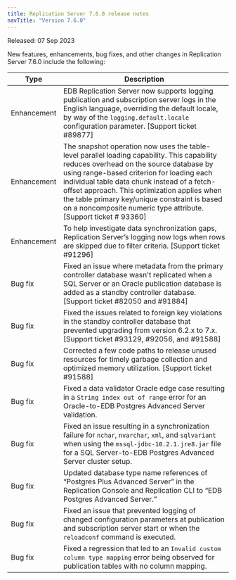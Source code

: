 ```yaml
---
title: Replication Server 7.6.0 release notes
navTitle: "Version 7.6.0"
---
```


Released: 07 Sep 2023

New features, enhancements, bug fixes, and other changes in Replication Server 7.6.0 include the following:

| Type    | Description |
| ------- |------------ |
| Enhancement | EDB Replication Server now supports logging publication and subscription server logs in the English language, overriding the default locale, by way of the `logging.default.locale` configuration parameter. [Support ticket #89877]                                                                                                                                                                                   |   
| Enhancement | The snapshot operation now uses the table-level parallel loading capability. This capability reduces overhead on the source database by using range-based criterion for loading each individual table data chunk instead of a fetch-offset approach. This optimization applies when the table primary key/unique constraint is based on a noncomposite numeric type attribute. [Support ticket # 93360] |   
| Enhancement | To help investigate data synchronization gaps, Replication Server’s logging now logs when rows are skipped due to filter criteria.  [Support ticket #91296]                                                                                                                                                                                                                                      |   
| Bug fix     | Fixed an issue where metadata from the primary controller database wasn't replicated when a SQL Server or an Oracle publication database is added as a standby controller database.  [Support ticket #82050 and #91884]                                                                                                                                                                                        |   
| Bug fix     | Fixed the issues related to foreign key violations in the standby controller database that prevented upgrading from version 6.2.x to 7.x. [Support ticket #93129, #92056, and #91588]                                                                                                                                                                                                                           |   
| Bug fix     | Corrected a few code paths to release unused resources for timely garbage collection and optimized memory utilization. [Support ticket #91588]                                                                                                                                                                                                                                                                  |   
| Bug fix     | Fixed a data validator Oracle edge case resulting in a `String index out of range` error for an Oracle-to-EDB Postgres Advanced Server validation.                                                                                                                                                                                                                                                                                          |   
| Bug fix     | Fixed an issue resulting in a synchronization failure for `nchar`, `nvarchar`, `xml`, and `sqlvariant` when using the `mssql-jdbc-10.2.1.jre8.jar` file for a SQL Server-to-EDB Postgres Advanced Server cluster setup.                                                                                                                                                                                                                             |   
| Bug fix     | Updated database type name references of “Postgres Plus Advanced Server” in the Replication Console and Replication CLI to “EDB Postgres Advanced Server.”                                                                                                                                                                                                                                                        |   
| Bug fix     | Fixed an issue that prevented logging of changed configuration parameters at publication and subscription server start or when the `reloadconf` command is executed.                                                                                                                                                                                                                                                |   
| Bug fix     | Fixed a regression that led to an `Invalid custom column type mapping` error being observed for publication tables with no column mapping.                                                                                                                                                                                                                                                                          |   
